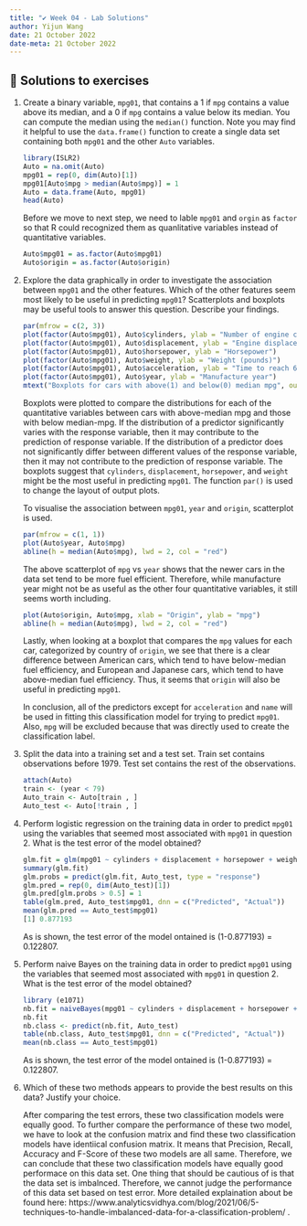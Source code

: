 ```yaml
---
title: "✔️ Week 04 - Lab Solutions"
author: Yijun Wang
date: 21 October 2022
date-meta: 21 October 2022
---
```


## 🔑 Solutions to exercises

1. Create a binary variable, `mpg01`, that contains a 1 if `mpg` contains a value above its median, and a 0 if `mpg` contains a value below its median. You can compute the median using the `median()` function. Note you may find it helpful to use the `data.frame()` function to create a single data set containing both `mpg01` and the other `Auto` variables.

    ```r
    library(ISLR2)
    Auto = na.omit(Auto)
    mpg01 = rep(0, dim(Auto)[1])
    mpg01[Auto$mpg > median(Auto$mpg)] = 1
    Auto = data.frame(Auto, mpg01)
    head(Auto)
    ```

    Before we move to next step, we need to lable `mpg01` and `orgin` as `factor` so that R could recognized them as quanlitative variables instead of quantitative variables.
    
    ```r
    Auto$mpg01 = as.factor(Auto$mpg01)
    Auto$origin = as.factor(Auto$origin)
    ```
2. Explore the data graphically in order to investigate the association between `mpg01` and the other features. Which of the other features seem most likely to be useful in predicting `mpg01`? Scatterplots and boxplots may be useful tools to answer this question. Describe your findings.

    ```r
    par(mfrow = c(2, 3))
    plot(factor(Auto$mpg01), Auto$cylinders, ylab = "Number of engine cylinders")
    plot(factor(Auto$mpg01), Auto$displacement, ylab = "Engine displacement (cubic inches)")
    plot(factor(Auto$mpg01), Auto$horsepower, ylab = "Horsepower")
    plot(factor(Auto$mpg01), Auto$weight, ylab = "Weight (pounds)")
    plot(factor(Auto$mpg01), Auto$acceleration, ylab = "Time to reach 60mpg (seconds)")
    plot(factor(Auto$mpg01), Auto$year, ylab = "Manufacture year")
    mtext("Boxplots for cars with above(1) and below(0) median mpg", outer = TRUE, line = -3)
    ```

    Boxplots were plotted to compare the distributions for each of the quantitative variables between cars with above-median mpg and those with below median-mpg. If the distribution of a predictor significantly varies with the response variable, then it may contribute to the prediction of response variable. If the distribution of a predictor does not significantly differ between different values of the response variable, then it may not contribute to the prediction of response variable. The boxplots suggest that `cylinders`, `displacement`, `horsepower`, and `weight` might be the most useful in predicting `mpg01`. The function `par()` is used to change the layout of output plots.  

    To visualise the association between `mpg01`, `year` and `origin`, scatterplot is used.

    ```r
    par(mfrow = c(1, 1))
    plot(Auto$year, Auto$mpg)
    abline(h = median(Auto$mpg), lwd = 2, col = "red")
    ```

    The above scatterplot of `mpg` vs `year` shows that the newer cars in the data set tend to be more fuel efficient. Therefore, while manufacture year might not be as useful as the other four quantitative variables, it still seems worth including.

    ```r
    plot(Auto$origin, Auto$mpg, xlab = "Origin", ylab = "mpg")
    abline(h = median(Auto$mpg), lwd = 2, col = "red")
    ```

    Lastly, when looking at a boxplot that compares the `mpg` values for each car, categorized by country of `origin`, we see that there is a clear difference between American cars, which tend to have below-median fuel efficiency, and European and Japanese cars, which tend to have above-median fuel efficiency. Thus, it seems that `origin` will also be useful in predicting `mpg01`.

    In conclusion, all of the predictors except for `acceleration` and `name` will be used in fitting this classification model for trying to predict `mpg01`. Also, `mpg` will be excluded because that was directly used to create the classification label.
    
3. Split the data into a training set and a test set. Train set contains observations before 1979. Test set contains the rest of the observations.

    ```r
    attach(Auto)
    train <- (year < 79)
    Auto_train <- Auto[train , ]
    Auto_test <- Auto[!train , ]
    ```

4. Perform logistic regression on the training data in order to predict `mpg01` using the variables that seemed most associated with `mpg01` in question 2. What is the test error of the model obtained?

    ```r
    glm.fit = glm(mpg01 ~ cylinders + displacement + horsepower + weight + year + origin, data = Auto, subset = train, family = "binomial")
    summary(glm.fit)
    glm.probs = predict(glm.fit, Auto_test, type = "response")
    glm.pred = rep(0, dim(Auto_test)[1])
    glm.pred[glm.probs > 0.5] = 1
    table(glm.pred, Auto_test$mpg01, dnn = c("Predicted", "Actual"))
    mean(glm.pred == Auto_test$mpg01)
    [1] 0.877193
    ```
    
    As is shown, the test error of the model ontained is (1-0.877193) = 0.122807.

5. Perform naive Bayes on the training data in order to predict `mpg01` using the variables that seemed most associated with `mpg01` in question 2. What is the test error of the model obtained?

    ```r
    library (e1071)
    nb.fit = naiveBayes(mpg01 ~ cylinders + displacement + horsepower + weight + year + origin, data = Auto, subset = train)
    nb.fit
    nb.class <- predict(nb.fit, Auto_test)
    table(nb.class, Auto_test$mpg01, dnn = c("Predicted", "Actual"))
    mean(nb.class == Auto_test$mpg01)
    ```
    
    As is shown, the test error of the model ontained is (1-0.877193) = 0.122807.

6. Which of these two methods appears to provide the best results on this data? Justify your choice.

   After comparing the test errors, these two classification models were equally good. To further compare the performance of these two model, we have to look at the confusion matrix and find these two classification models have identiical confusion matrix. It means that Precision, Recall, Accuracy and F-Score of these two models are all same. Therefore, we can conclude that these two classification models have equally good performace on this data set. One thing that should be cautious of is that the data set is imbalnced. Therefore, we cannot judge the performance of this data set based on test error. More detailed explaination about be found here: https://www.analyticsvidhya.com/blog/2021/06/5-techniques-to-handle-imbalanced-data-for-a-classification-problem/ .

   